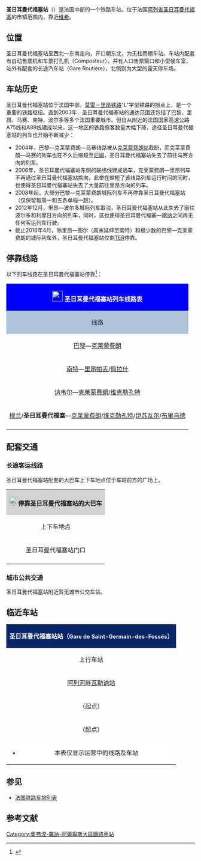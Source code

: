 {{暂定名称}}
{{noteTA|G1=法国地名}}
{{Infobox station
| name          =[[File:Sncf-logo.svg|32x32px]]圣日耳曼代福塞站<br>Gare de Saint-Germain-des-Fossés 
| type          = [[法国铁路|法国铁路]]
| image = Saint-Germain-des-F Gare BV 2014-05-18.JPG
|image_caption = 圣日耳曼代福塞站（2014年5月）
| address       = {{FRA}}[[阿列省|阿列省]][[圣日耳曼代福塞|圣日耳曼代福塞]]
| latd          = 46
| latm          = 12
| lats          = 33
| latNS         = N
| longd         = 3
| longm         = 25
| longs         = 50
| longEW        = E
| operator = [[File:Sncf-logo.svg|32x32px]]
| coordinates_display = yes
| iso_region    = FR
| line          = 
* [[莫雷－里昂铁路|莫雷－里昂铁路]]
* [[圣日耳曼代福塞－尼姆铁路|圣日耳曼代福塞－尼姆铁路]]
* [[圣日耳曼代福塞－达尔萨克铁路|圣日耳曼代福塞－达尔萨克铁路]]
| platform      = 3
| tracks        = 6
| elevation = 256米
| opened        = 1854年6月19日
| rebuilt =
| status = 使用中
| closed        = 
| passengers= 约12.5万人次<ref>{{Cite web|url=https://ressources.data.sncf.com/explore/dataset/frequentation-gares/?sort=voyageurs_2014&q=saint+germain|title=Fréquentation en gares|accessdate=2016-11-13|author=SNCF|date=|language=法语|publisher=SNCF Open Data|archive-date=2019-09-26|archive-url=https://web.archive.org/web/20190926095509/https://ressources.data.sncf.com/explore/dataset/frequentation-gares/?sort=voyageurs_2014&q=saint+germain|dead-url=no}}</ref>
| pass_year= 2015年
| station_type = 客运车站
| connections = 
| route_map =
| map_locator   = 
| note =
}}

'''圣日耳曼代福塞站'''（{{lang-fr|Gare de Saint-Germain-des-Fossés}}）是法国中部的一个铁路车站，位于法国[[阿列省|阿列省]][[圣日耳曼代福塞|圣日耳曼代福塞]]的市镇范围内，靠近[[维希|维希]]。

==位置==

圣日耳曼代福塞站呈西北—东南走向，开口朝东北，为无柱雨棚车站。车站内配套有自动售票机和车票打孔机（Composteur），并有人口售票窗口和小型候车室，站外有配套的长途汽车站（Gare Routière），北侧则为大型的露天停车场。

==车站历史==

圣日耳曼代福塞站位于法国中部，[[莫雷－里昂铁路|莫雷－里昂铁路]]"L"字型铁路的拐点上，是一个重要的铁路枢纽。直到2003年，圣日耳曼代福塞站的通达范围还包括了巴黎、里昂、马赛、南特、波尔多等多个法国重要城市。但自从附近的法国国家高速公路A75线和A89线建成以来，这一地区的铁路旅客数量大幅下降，途径圣日耳曼代福塞站的列车也开始不断减少：
* 2004年，巴黎—克莱蒙费朗—马赛线路被从[[克莱蒙费朗站|克莱蒙费朗站]]截断，而克莱蒙费朗—马赛的列车也在不久后缩短至[[尼姆站|尼姆]]，圣日耳曼代福塞站失去了前往马赛方向的列车。
* 2006年，圣日耳曼代福塞站东侧的联络线建成通车，克莱蒙费朗—里昂列车不再通过圣日耳曼代福塞站换向，此举在缩短了该线路列车运行时间的同时，也使得圣日耳曼代福塞站失去了大量前往里昂方向的列车。
* 2008年起，大部分巴黎—克莱蒙费朗城际列车不再停靠圣日耳曼代福塞站（仅保留每周一和五各单程一趟）。
* 2012年12月，里昂—波尔多城际列车取消，圣日耳曼代福塞站从此失去了前往波尔多和利摩日方向的列车，同时，这也使得圣日耳曼代福塞—[[喀纳站|喀纳]]之间再无任何客运列车行驶。
* 截止2016年4月，除里昂—图尔（周末延伸至南特）和极少数的巴黎—克莱蒙费朗的城际列车外，圣日耳曼代福塞站仅剩[[法国大区列车|TER]]停靠。

== 停靠线路 ==

{{动态列表|最后更新时间：2016年4月19日。本章节内容仅供参考，不排除临时性的变更。欢迎修正和补充}}

以下列车线路在圣日耳曼代福塞站停靠<ref>{{Cite web|url=http://www.sncf.com/fr/gare/horaires/saint-germain-des-fosses|title=圣日耳曼代福塞站实时列车时刻表|accessdate=2016-04-19|author=SNCF|date=|language=法语|publisher=SNCF}}</ref>：

{| class="wikitable mw-collapsible" 
|colspan="5" style="background:#0000FF" align="center" |[[File:Sncf-logo.svg|28x28px]] <font color=#FFFFFF>'''圣日耳曼代福塞站列车线路表'''</font>
|-
!style="background:#B0C4DE"| 线路
!style="background:#B0C4DE"|车种
!style="background:#B0C4DE"|上一站
!style="background:#B0C4DE"|下一站
!style="background:#B0C4DE"|大致运行频率{{noteTag|name=noteA}}
|-
|[[巴黎贝西-勃艮第-奥弗涅地区站|巴黎]]—[[克莱蒙费朗站|克莱蒙费朗]]
| rowspan="2" align="center" |'''[[法国城际列车|INTERCITÉS]]'''
|[[阿列河畔穆兰站|穆兰]]
|[[维希站|维希]]
|每周1趟
|-
|[[南特站|南特]]—[[里昂帕尔迪厄站|里昂帕丢]]/[[里昂佩拉什站|佩拉什]]
|[[阿列河畔穆兰站|穆兰]]
|[[罗阿讷站|罗阿讷]]
|每天2趟
|-
|[[讷韦尔站|讷韦尔]]—[[克莱蒙费朗站|克莱蒙费朗]]/[[维克勒孔特站|维克勒孔特]]
| rowspan="2" align="center"|'''[[法国大区列车|TER]]'''
|[[阿列河畔瓦勒讷站|阿列河畔瓦勒讷]]
|[[维希站|维希]]
|每天1~3趟
|-
|[[阿列河畔穆兰站|穆兰]]/'''圣日耳曼代福塞'''—[[克莱蒙费朗站|克莱蒙费朗]]/[[维克勒孔特站|维克勒孔特]]/[[伊苏瓦尔站|伊苏瓦尔]]/[[布里乌德站|布里乌德]]
|[[阿列河畔瓦勒讷站|阿列河畔瓦勒讷]]/（起点）
|[[维希站|维希]]
|每天10趟左右
|-
|colspan="5" style="background:#FFFFFF"|{{noteFoot|1=
{{noteTag|name=noteA|1=在本栏中，往返1次为"1趟"；除特别标明外，其数据仅工作日有效，周末及节假日列车数量可能会减少}}
}}
|}

==配套交通==

===长途客运线路===

圣日耳曼代福塞站配套的大巴车上下车地点位于车站前方的广场上。

{| class="wikitable mw-collapsible" 
|colspan="3" align="center" style="background:#D3D3D3" |[[File:BSicon_BUS.svg|24x24px]]'''停靠圣日耳曼代福塞站的大巴车'''
|-
!align="center" |上下车地点
!align="center" |运营单位
!align="center" |主要目的地{{noteTag|name=noteA}}
|-
| rowspan="1" align="center" |圣日耳曼代福塞站门口
|align="center" |[[SNCF|SNCF]]
|[[罗阿讷站|罗阿讷]]、[[蒙吕松站|蒙吕松]]（''当某条铁路线施工或罢工时，SNCF可能会提供途径该线路沿途站点的大巴车''{{noteTag|name=noteB}}）
|-
|colspan="3" style="background:#FFFFFF"|{{noteFoot|1=
{{noteTag|name=noteA|1=本栏不包括可以联程中转前往的目的地}}
{{noteTag|name=noteB|1=其车票可与SNCF的同线路车票通用}}
}}
|}

===城市公共交通===

圣日耳曼代福塞站附近暂无城市公交车站。

==临近车站==

{|class="wikitable mw-collapsible" style="margin: 0 auto; width:52em;"
|colspan="3"  style="background:#082567" align="center"|<font color=#FFFFFF>'''圣日耳曼代福塞站站（<span style="font-size:11pt;">Gare de Saint-Germain-des-Fossés</span>）'''</font>
|-
!上行车站
!线路
!下行车站
|-
|align="center" |[[阿列河畔瓦勒讷站|阿列河畔瓦勒讷站]]
|align="center" |'''[[莫雷－里昂铁路|莫雷－里昂铁路]]'''
|align="center" |[[罗阿讷站|罗阿讷站]]
|-
|align="center" |（起点）
|align="center" |'''[[圣日耳曼代福塞－尼姆铁路|圣日耳曼代福塞－尼姆铁路]]'''
|align="center" |[[喀纳站|喀纳站]]
|-
|align="center" |（起点）
|align="center" |'''[[圣日耳曼代福塞－达尔萨克铁路|圣日耳曼代福塞－达尔萨克铁路]]'''
|align="center" |[[维希站|维希站]]
|-
|colspan="3" style="background:#FFFFFF"|
*本表仅显示运营中的线路及车站
|}

==参见==
* [[法国铁路车站列表|法国铁路车站列表]]

== 参考文献 ==
{{notelist|iger=}}
{{Reflist}}

{{法国主要火车站列表}}

[[Category:奧弗涅-羅訥-阿爾卑斯大區鐵路車站|Category:奧弗涅-羅訥-阿爾卑斯大區鐵路車站]]